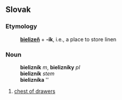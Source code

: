 ==Slovak==
===Etymology===
:'''[[bielizeň]]''' + '''-ík''', i.e., a place to store linen
===Noun===
:'''bielizník''' ''m'', '''bielizníky''' ''pl''
:'''bielizník''' ''stem''
:'''bielizníka''' ''{{gensg}}
:{{decpat}} {{dub}}
# [[chest of drawers]]